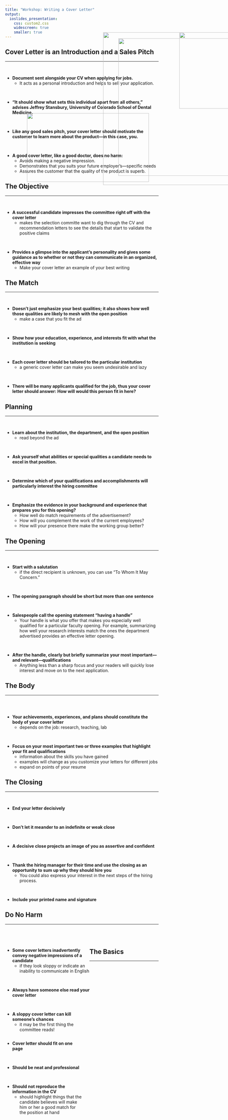 ```yaml
---
title: "Workshop: Writing a Cover Letter"
output: 
  ioslides_presentation:
    css: custom2.css
    widescreen: true
    smaller: true
---
```


## Cover Letter is an Introduction and a Sales Pitch
<hr>
<br/>

* **Document sent alongside your CV when applying for jobs.**
    + It acts as a personal introduction and helps to sell your application.

<br/>

* **"It should show what sets this individual apart from all others," advises Jeffrey Stansbury,  University of Colorado School of Dental Medicine.**

<br/>

* **Like any good sales pitch, your cover letter should motivate the customer to learn more about the product—in this case, you.**

<br/>

* **A good cover letter, like a good doctor, does no harm:**
    + Avoids making a negative impression. 
    + Demonstrates that you suits your future employer's—specific needs
    + Assures the customer that the quality of the product is superb. 

## The Objective
<hr>
<br/>

* **A successful candidate impresses the committee right off with the cover letter**
    + makes the selection committe want to dig through the CV and recommendation letters to see the details that start to validate the positive claims

<br/>

* **Provides a glimpse into the applicant's personality and gives some guidance as to whether or not they can communicate in an organized, effective way**
    + Make your cover letter an example of your best writing

<IMG STYLE="position:absolute; TOP:425px; LEFT:300px; WIDTH:400px; HEIGHT:225px" SRC="images/objective.jpg">

## The Match
<hr>
<br/>

* **Doesn't just emphasize your best qualities; it also shows how well those qualities are likely to mesh with the open position**
    + make a case that you fit the ad

<br/>

* **Show how your education, experience, and interests fit with what the institution is seeking**

<br/>

* **Each cover letter should be tailored to the particular institution**
    + a generic cover letter can make you seem undesirable and lazy

<br/>

* **There will be many applicants qualified for the job, thus your cover letter should answer: How will would this person fit in here?**

## Planning
<hr>
<br/>

* **Learn about the institution, the department, and the open position**
    + read beyond the ad

<br/>

* **Ask yourself what abilities or special qualities a candidate needs to excel in that position.**

<br/>

* **Determine which of your qualifications and accomplishments will particularly interest the hiring committee**

<br/>

* **Emphasize the evidence in your background and experience that prepares you for this opening?**
    + How well do match requirements of the advertisement? 
    + How will you complement the work of the current employees?
    + How will your presence there make the working group better? 
      
## The Opening      
<hr>
<br/>

* **Start with a salutation**
    + if the direct recipient is unknown, you can use “To Whom It May Concern.”

<br/>

* **The opening paragraph should be short but more than one sentence**

<br/>

* **Salespeople call the opening statement "having a handle"**
    + Your handle is what you offer that makes you especially well qualified for a particular faculty opening. For example, summarizing how well your research interests match the ones the department advertised provides an effective letter opening.

<br/>

* **After the handle, clearly but briefly summarize your most important—and relevant—qualifications**
    + Anything less than a sharp focus and your readers will quickly lose interest and move on to the next application.  
  
      
## The Body
<hr>
<br/>
<br/>

* **Your achievements, experiences, and plans should constitute the body of your cover letter**
    + depends on the job: research, teaching, lab

<br/>

* **Focus on your most important two or three examples that highlight your fit and qualifications**
    + information about the skills you have gained
    + examples will change as you customize your letters for different jobs
    + expand on points of your resume

## The Closing
<hr>
<br/>

* **End your letter decisively**

<br/>

* **Don't let it meander to an indefinite or weak close**

<br/>

* **A decisive close projects an image of you as assertive and confident**

<br/>
    
* **Thank the hiring manager for their time and use the closing as an opportunity to sum up why they should hire you**
    + You could also express your interest in the next steps of the hiring process. 

<br/>

* **Include your printed name and signature**

<IMG STYLE="position:absolute; TOP:160px; LEFT:800px; WIDTH:250px; HEIGHT:250px" SRC="images/closing.jpg">

## Do No Harm
<hr>
<br/>
<br/>

<div style="float: left; width: 55%;">

* **Some cover letters inadvertently convey negative impressions of a candidate**
    + if they look sloppy or indicate an inability to communicate in English

<br/>

* **Always have someone else read your cover letter**

<br/>

* **A sloppy cover letter can kill someone's chances**
    + it may be the first thing the committee reads!

</div>

<IMG STYLE="position:absolute; TOP:180px; LEFT:600px; WIDTH:475px; HEIGHT:450px" SRC="images/donoharm.jpg">

## The Basics
<hr>
<br/>
<br/>
<br/>

<div style="float: left; width: 50%;">

* **Cover letter should fit on one page**

<br/>

* **Should be neat and professional**

<br/>

* **Should not reproduce the information in the CV** 
    + should highlight things that the candidate believes will make him or her a good match for the position at hand

</div>

<IMG STYLE="position:absolute; TOP:160px; LEFT:550px; WIDTH:550px; HEIGHT:500px" SRC="images/coverexample.jpg">
